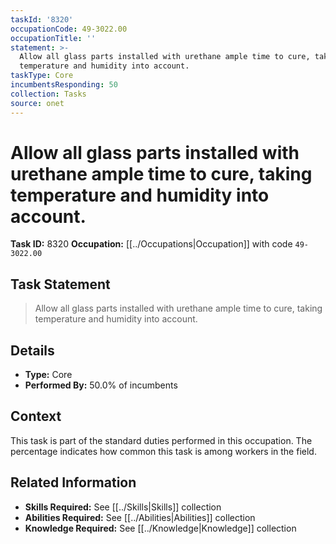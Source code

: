 ```yaml
---
taskId: '8320'
occupationCode: 49-3022.00
occupationTitle: ''
statement: >-
  Allow all glass parts installed with urethane ample time to cure, taking
  temperature and humidity into account.
taskType: Core
incumbentsResponding: 50
collection: Tasks
source: onet
---
```

# Allow all glass parts installed with urethane ample time to cure, taking temperature and humidity into account.

**Task ID:** 8320
**Occupation:** [[../Occupations|Occupation]] with code `49-3022.00`

## Task Statement

> Allow all glass parts installed with urethane ample time to cure, taking temperature and humidity into account.

## Details

- **Type:** Core
- **Performed By:** 50.0% of incumbents

## Context

This task is part of the standard duties performed in this occupation. The percentage indicates how common this task is among workers in the field.

## Related Information

- **Skills Required:** See [[../Skills|Skills]] collection
- **Abilities Required:** See [[../Abilities|Abilities]] collection
- **Knowledge Required:** See [[../Knowledge|Knowledge]] collection
